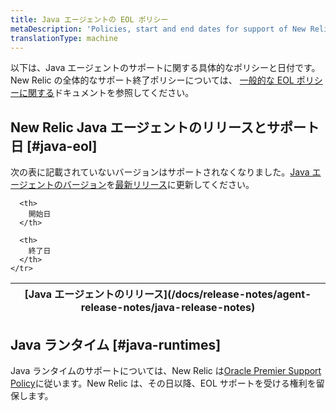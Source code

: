 ```yaml
---
title: Java エージェントの EOL ポリシー
metaDescription: 'Policies, start and end dates for support of New Relic Java agent releases.'
translationType: machine
---
```


以下は、Java エージェントのサポートに関する具体的なポリシーと日付です。New Relic の全体的なサポート終了ポリシーについては、 [一般的な EOL ポリシーに関する](/docs/licenses/end-of-life/notification-changes-new-relic-saas-features-distributed-software/)ドキュメントを参照してください。

## New Relic Java エージェントのリリースとサポート日 [#java-eol]

次の表に記載されていないバージョンはサポートされなくなりました。[Java エージェントのバージョン](/docs/apm/agents/java-agent/installation/update-java-agent)を[最新リリース](/https://docs.newrelic.com/docs/release-notes/agent-release-notes/java-release-notes)に更新してください。



<table>
  <thead>
    <tr>
      <th>
        [Java エージェントのリリース](/docs/release-notes/agent-release-notes/java-release-notes)
      </th>

      <th>
        開始日
      </th>

      <th>
        終了日
      </th>
    </tr>
  </thead>
  <EolPage agent="java" locale="jp" />
</table>

## Java ランタイム [#java-runtimes]

Java ランタイムのサポートについては、New Relic は[Oracle Premier Support Policy](https://www.oracle.com/java/technologies/java-se-support-roadmap.html)に従います。New Relic は、その日以降、EOL サポートを受ける権利を留保します。